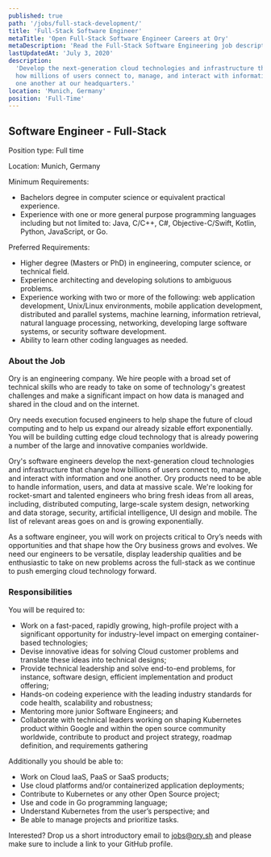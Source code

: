```yaml
---
published: true
path: '/jobs/full-stack-development/'
title: 'Full-Stack Software Engineer'
metaTitle: 'Open Full-Stack Software Engineer Careers at Ory'
metaDescription: 'Read the Full-Stack Software Engineering job description.'
lastUpdatedAt: 'July 3, 2020'
description:
  'Develop the next-generation cloud technologies and infrastructure that change
  how millions of users connect to, manage, and interact with information and
  one another at our headquarters.'
location: 'Munich, Germany'
position: 'Full-Time'
---
```


## Software Engineer - Full-Stack

Position type: Full time

Location: Munich, Germany

Minimum Requirements:

- Bachelors degree in computer science or equivalent practical experience.
- Experience with one or more general purpose programming languages including
  but not limited to: Java, C/C++, C#, Objective-C/Swift, Kotlin, Python,
  JavaScript, or Go.

Preferred Requirements:

- Higher degree (Masters or PhD) in engineering, computer science, or technical
  field.
- Experience architecting and developing solutions to ambiguous problems.
- Experience working with two or more of the following: web application
  development, Unix/Linux environments, mobile application development,
  distributed and parallel systems, machine learning, information retrieval,
  natural language processing, networking, developing large software systems, or
  security software development.
- Ability to learn other coding languages as needed.

### About the Job

Ory is an engineering company. We hire people with a broad set of technical
skills who are ready to take on some of technology's greatest challenges and
make a significant impact on how data is managed and shared in the cloud and on
the internet.

Ory needs execution focused engineers to help shape the future of cloud
computing and to help us expand our already sizable effort exponentially. You
will be building cutting edge cloud technology that is already powering a number
of the large and innovative companies worldwide.

Ory's software engineers develop the next-generation cloud technologies and
infrastructure that change how billions of users connect to, manage, and
interact with information and one another. Ory products need to be able to
handle information, users, and data at massive scale. We're looking for
rocket-smart and talented engineers who bring fresh ideas from all areas,
including, distributed computing, large-scale system design, networking and data
storage, security, artificial intelligence, UI design and mobile. The list of
relevant areas goes on and is growing exponentially.

As a software engineer, you will work on projects critical to Ory’s needs with
opportunities and that shape how the Ory business grows and evolves. We need our
engineers to be versatile, display leadership qualities and be enthusiastic to
take on new problems across the full-stack as we continue to push emerging cloud
technology forward.

### Responsibilities

You will be required to:

- Work on a fast-paced, rapidly growing, high-profile project with a significant
  opportunity for industry-level impact on emerging container-based
  technologies;
- Devise innovative ideas for solving Cloud customer problems and translate
  these ideas into technical designs;
- Provide technical leadership and solve end-to-end problems, for instance,
  software design, efficient implementation and product offering;
- Hands-on codeing experience with the leading industry standards for code
  health, scalability and robustness;
- Mentoring more junior Software Engineers; and
- Collaborate with technical leaders working on shaping Kubernetes product
  within Google and within the open source community worldwide, contribute to
  product and project strategy, roadmap definition, and requirements gathering

Additionally you should be able to:

- Work on Cloud IaaS, PaaS or SaaS products;
- Use cloud platforms and/or containerized application deployments;
- Contribute to Kubernetes or any other Open Source project;
- Use and code in Go programming language;
- Understand Kubernetes from the user’s perspective; and
- Be able to manage projects and prioritize tasks.

Interested? Drop us a short introductory email to
[jobs@ory.sh](mailto:jobs@ory.sh) and please make sure to include a link to your
GitHub profile.

